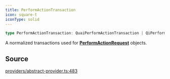 ```yaml
---
title: PerformActionTransaction
icon: square-t
iconType: solid
---
```


```ts
type PerformActionTransaction: QuaiPerformActionTransaction | QiPerformActionTransaction;
```

A normalized transactions used for [**PerformActionRequest**](/sdk/content/type-aliases/PerformActionRequest) objects.

## Source

[providers/abstract-provider.ts:483](https://github.com/dominant-strategies/quais.js/blob/9e7ebe974131dcdad3a534a98991f30db89b4403/src/providers/abstract-provider.ts#L483)
